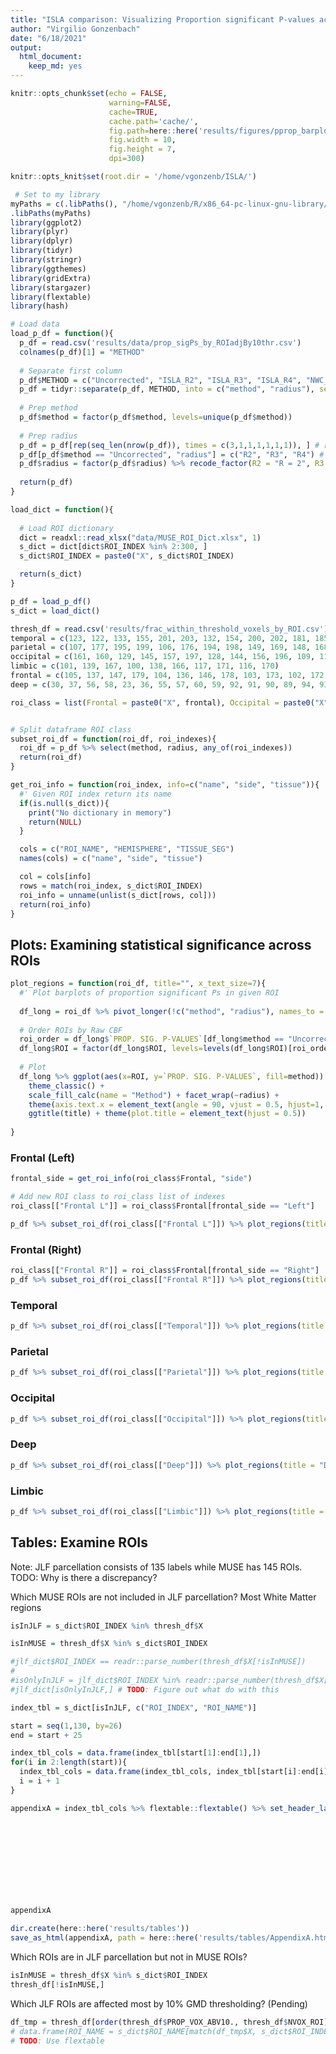 ```yaml
---
title: "ISLA comparison: Visualizing Proportion significant P-values across ROIs"
author: "Virgilio Gonzenbach"
date: "6/18/2021"
output:
  html_document: 
    keep_md: yes
---
```


```r
knitr::opts_chunk$set(echo = FALSE,
                      warning=FALSE,
                      cache=TRUE,
                      cache.path='cache/',
                      fig.path=here::here('results/figures/pprop_barplot/'),
                      fig.width = 10, 
                      fig.height = 7, 
                      dpi=300)

knitr::opts_knit$set(root.dir = '/home/vgonzenb/ISLA/')
```

```r
 # Set to my library
myPaths = c(.libPaths(), "/home/vgonzenb/R/x86_64-pc-linux-gnu-library/4.0")
.libPaths(myPaths)
library(ggplot2)
library(plyr)
library(dplyr)
library(tidyr)
library(stringr)
library(ggthemes)
library(gridExtra)
library(stargazer)
library(flextable)
library(hash)

# Load data
load_p_df = function(){
  p_df = read.csv('results/data/prop_sigPs_by_ROIadjBy10thr.csv')
  colnames(p_df)[1] = "METHOD"
  
  # Separate first column
  p_df$METHOD = c("Uncorrected", "ISLA_R2", "ISLA_R3", "ISLA_R4", "NWC_R2", "NWC_R3", "NWC_R4")
  p_df = tidyr::separate(p_df, METHOD, into = c("method", "radius"), sep="_")
  
  # Prep method
  p_df$method = factor(p_df$method, levels=unique(p_df$method))
  
  # Prep radius
  p_df = p_df[rep(seq_len(nrow(p_df)), times = c(3,1,1,1,1,1,1)), ] # repeat Raw CBF 3 times to match
  p_df[p_df$method == "Uncorrected", "radius"] = c("R2", "R3", "R4") # fill in radius info for Raw CBF
  p_df$radius = factor(p_df$radius) %>% recode_factor(R2 = "R = 2", R3 = "R = 3", R4 = "R = 4") # recode for plotting
  
  return(p_df)
}

load_dict = function(){
  
  # Load ROI dictionary
  dict = readxl::read_xlsx("data/MUSE_ROI_Dict.xlsx", 1)
  s_dict = dict[dict$ROI_INDEX %in% 2:300, ]
  s_dict$ROI_INDEX = paste0("X", s_dict$ROI_INDEX)

  return(s_dict)
}

p_df = load_p_df()
s_dict = load_dict()

thresh_df = read.csv('results/frac_within_threshold_voxels_by_ROI.csv')
temporal = c(123, 122, 133, 155, 201, 203, 132, 154, 200, 202, 181, 185, 207, 180, 184, 206, 88, 87)
parietal = c(107, 177, 195, 199, 106, 176, 194, 198, 149, 169, 148, 168, 86, 85)
occipital = c(161, 160, 129, 145, 157, 197, 128, 144, 156, 196, 109, 115, 135, 108, 114, 134, 84, 83)
limbic = c(101, 139, 167, 100, 138, 166, 117, 171, 116, 170)
frontal = c(105, 137, 147, 179, 104, 136, 146, 178, 103, 173, 102, 172, 121, 143, 163, 165, 183, 191, 205, 120, 142, 162, 164, 182, 190, 204, 125, 141, 151, 153, 187, 193, 124, 140, 150, 152, 186, 192, 113, 119, 175, 112, 118, 174, 82, 81)
deep = c(30, 37, 56, 58, 23, 36, 55, 57, 60, 59, 92, 91, 90, 89, 94, 93, 32, 75, 48, 31, 76, 47)

roi_class = list(Frontal = paste0("X", frontal), Occipital = paste0("X", occipital), Temporal = paste0("X", temporal), Parietal = paste0("X", parietal), Limbic = paste0("X", limbic), Deep = paste0("X", deep))


# Split dataframe ROI class
subset_roi_df = function(roi_df, roi_indexes){
  roi_df = p_df %>% select(method, radius, any_of(roi_indexes))
  return(roi_df)
}

get_roi_info = function(roi_index, info=c("name", "side", "tissue")){
  #' Given ROI index return its name 
  if(is.null(s_dict)){
    print("No dictionary in memory") 
    return(NULL)
  }

  cols = c("ROI_NAME", "HEMISPHERE", "TISSUE_SEG")
  names(cols) = c("name", "side", "tissue")

  col = cols[info]
  rows = match(roi_index, s_dict$ROI_INDEX)
  roi_info = unname(unlist(s_dict[rows, col]))
  return(roi_info)
}
```

## Plots: Examining statistical significance across ROIs

```r
plot_regions = function(roi_df, title="", x_text_size=7){
  #' Plot barplots of proportion significant Ps in given ROI
    
  df_long = roi_df %>% pivot_longer(!c("method", "radius"), names_to = "ROI", values_to = "PROP. SIG. P-VALUES", names_ptypes = list(ROI = factor()))
  
  # Order ROIs by Raw CBF
  roi_order = df_long$`PROP. SIG. P-VALUES`[df_long$method == "Uncorrected" & df_long$radius == "R = 2"] %>% order(decreasing = TRUE)
  df_long$ROI = factor(df_long$ROI, levels=levels(df_long$ROI)[roi_order])
  
  # Plot
  df_long %>% ggplot(aes(x=ROI, y=`PROP. SIG. P-VALUES`, fill=method)) + geom_bar(position = 'dodge', stat = 'identity') + 
    theme_classic() + 
    scale_fill_calc(name = "Method") + facet_wrap(~radius) + 
    theme(axis.text.x = element_text(angle = 90, vjust = 0.5, hjust=1, size=x_text_size)) + 
    ggtitle(title) + theme(plot.title = element_text(hjust = 0.5))
  
}
```

### Frontal (Left)

```r
frontal_side = get_roi_info(roi_class$Frontal, "side")

# Add new ROI class to roi_class list of indexes
roi_class[["Frontal L"]] = roi_class$Frontal[frontal_side == "Left"]

p_df %>% subset_roi_df(roi_class[["Frontal L"]]) %>% plot_regions(title = "Frontal (Left)", x_text_size = 8)
```

### Frontal (Right)

```r
roi_class[["Frontal R"]] = roi_class$Frontal[frontal_side == "Right"]
p_df %>% subset_roi_df(roi_class[["Frontal R"]]) %>% plot_regions(title = "Frontal (Right)", x_text_size = 8)
```

### Temporal

```r
p_df %>% subset_roi_df(roi_class[["Temporal"]]) %>% plot_regions(title = "Temporal", x_text_size = 9)
```

### Parietal

```r
p_df %>% subset_roi_df(roi_class[["Parietal"]]) %>% plot_regions(title = "Parietal", x_text_size = 9)
```

### Occipital

```r
p_df %>% subset_roi_df(roi_class[["Occipital"]]) %>% plot_regions(title = "Occipital", 9)
```

### Deep

```r
p_df %>% subset_roi_df(roi_class[["Deep"]]) %>% plot_regions(title = "Deep", 9)
```

### Limbic

```r
p_df %>% subset_roi_df(roi_class[["Limbic"]]) %>% plot_regions(title = "Limbic", 9)
```

## Tables: Examine ROIs

Note: JLF parcellation consists of 135 labels while MUSE has 145 ROIs. TODO: Why is there a discrepancy?
  
  Which MUSE ROIs are not included in JLF parcellation? Most White Matter regions

```r
isInJLF = s_dict$ROI_INDEX %in% thresh_df$X

isInMUSE = thresh_df$X %in% s_dict$ROI_INDEX 

#jlf_dict$ROI_INDEX == readr::parse_number(thresh_df$X[!isInMUSE])
#
#isOnlyInJLF = jlf_dict$ROI_INDEX %in% readr::parse_number(thresh_df$X[!isInMUSE])
#jlf_dict[isOnlyInJLF,] # TODO: Figure out what do with this

index_tbl = s_dict[isInJLF, c("ROI_INDEX", "ROI_NAME")] 

start = seq(1,130, by=26)
end = start + 25

index_tbl_cols = data.frame(index_tbl[start[1]:end[1],])
for(i in 2:length(start)){
  index_tbl_cols = data.frame(index_tbl_cols, index_tbl[start[i]:end[i],])
  i = i + 1
}

appendixA = index_tbl_cols %>% flextable::flextable() %>% set_header_labels(ft,
                                                                            values = list(ROI_INDEX = "INDEX",
                                                                                          ROI_NAME = "ROI",
                                                                                          ROI_INDEX.1 = "INDEX",
                                                                                          ROI_NAME.1 = "ROI",
                                                                                          ROI_INDEX.2 = "INDEX",
                                                                                          ROI_NAME.2 = "ROI",
                                                                                          ROI_INDEX.3 = "INDEX",
                                                                                          ROI_NAME.3 = "ROI",
                                                                                          ROI_INDEX.4 = "INDEX",
                                                                                          ROI_NAME.4 = "ROI")) 
appendixA

dir.create(here::here('results/tables'))
save_as_html(appendixA, path = here::here('results/tables/AppendixA.html'))
```

Which ROIs are in JLF parcellation but not in MUSE ROIs?
  
```r
isInMUSE = thresh_df$X %in% s_dict$ROI_INDEX 
thresh_df[!isInMUSE,]
```

Which JLF ROIs are affected most by 10% GMD thresholding? (Pending)

```r
df_tmp = thresh_df[order(thresh_df$PROP_VOX_ABV10., thresh_df$NVOX_ROI),]
# data.frame(ROI_NAME = s_dict$ROI_NAME[match(df_tmp$X, s_dict$ROI_INDEX)], df_tmp) %>% stargazer()
# TODO: Use flextable

```
